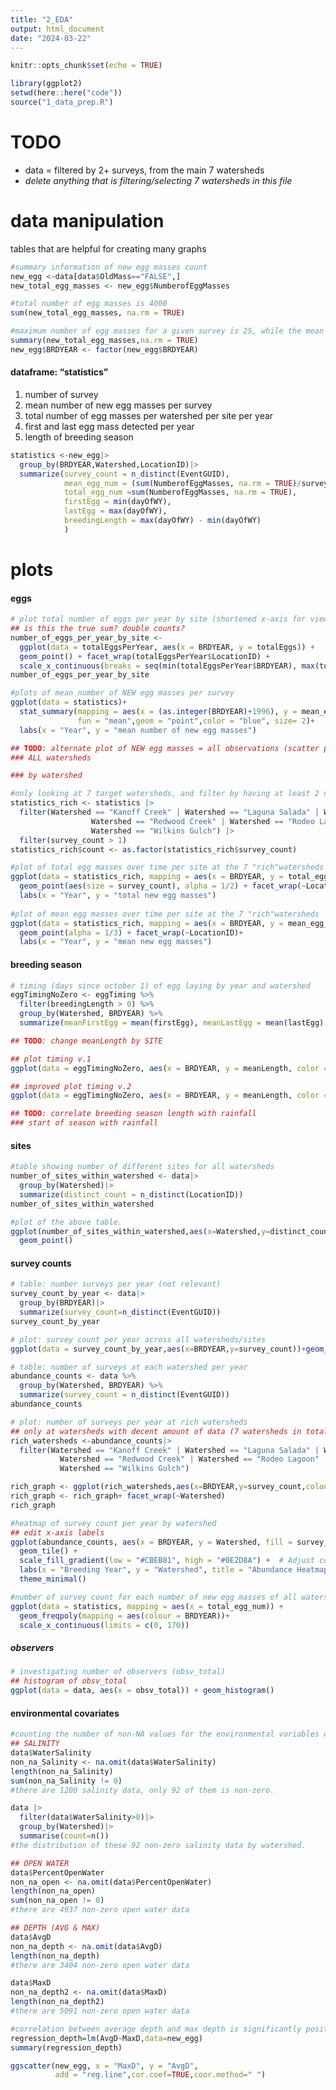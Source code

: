 ```yaml
---
title: "2_EDA"
output: html_document
date: "2024-03-22"
---
```


```r
knitr::opts_chunk$set(echo = TRUE)
```

```r
library(ggplot2)
setwd(here::here("code"))
source("1_data_prep.R")
```

# TODO

-   data = filtered by 2+ surveys, from the main 7 watersheds
-   *delete anything that is filtering/selecting 7 watersheds in this file*

# data manipulation

tables that are helpful for creating many graphs

```r
#summary information of new egg masses count
new_egg <-data[data$OldMass=="FALSE",]
new_total_egg_masses <- new_egg$NumberofEggMasses

#total number of egg masses is 4000
sum(new_total_egg_masses, na.rm = TRUE)

#maximum number of egg masses for a given survey is 25, while the mean is 0.84
summary(new_total_egg_masses,na.rm = TRUE)
new_egg$BRDYEAR <- factor(new_egg$BRDYEAR)
```

#### dataframe: "statistics"

1.  number of survey
2.  mean number of new egg masses per survey
3.  total number of egg masses per watershed per site per year
4.  first and last egg mass detected per year
5.  length of breeding season

```r
statistics <-new_egg|>
  group_by(BRDYEAR,Watershed,LocationID)|>
  summarize(survey_count = n_distinct(EventGUID),
            mean_egg_num = (sum(NumberofEggMasses, na.rm = TRUE)/survey_count),
            total_egg_num =sum(NumberofEggMasses, na.rm = TRUE),
            firstEgg = min(dayOfWY), 
            lastEgg = max(dayOfWY), 
            breedingLength = max(dayOfWY) - min(dayOfWY)
            )
```

# plots

#### eggs

```r
# plot total number of eggs per year by site (shortened x-axis for view)
## is this the true sum? double counts?
number_of_eggs_per_year_by_site <-
  ggplot(data = totalEggsPerYear, aes(x = BRDYEAR, y = totalEggs)) +
  geom_point() + facet_wrap(totalEggsPerYear$LocationID) + 
  scale_x_continuous(breaks = seq(min(totalEggsPerYear$BRDYEAR), max(totalEggsPerYear$BRDYEAR), by = 6))
number_of_eggs_per_year_by_site 
```

```r
#plots of mean number of NEW egg masses per survey
ggplot(data = statistics)+ 
  stat_summary(mapping = aes(x = (as.integer(BRDYEAR)+1996), y = mean_egg_num),
               fun = "mean",geom = "point",color = "blue", size= 2)+
  labs(x = "Year", y = "mean number of new egg masses")

## TODO: alternate plot of NEW egg masses = all observations (scatter plot) with a TRENDLINE (=mean)
### ALL watersheds

### by watershed
```

```r
#only looking at 7 target watersheds, and filter by having at least 2 new egg masses per year
statistics_rich <- statistics |>
  filter(Watershed == "Kanoff Creek" | Watershed == "Laguna Salada" | Watershed =="Milagra Creek"|
                  Watershed == "Redwood Creek" | Watershed == "Rodeo Lagoon" | Watershed=="Tennessee Valley" |
                  Watershed == "Wilkins Gulch") |>
  filter(survey_count > 1)
statistics_rich$count <- as.factor(statistics_rich$survey_count)

#plot of total egg masses over time per site at the 7 "rich"watersheds
ggplot(data = statistics_rich, mapping = aes(x = BRDYEAR, y = total_egg_num)) +
  geom_point(aes(size = survey_count), alpha = 1/2) + facet_wrap(~LocationID) +
  labs(x = "Year", y = "total new egg masses")
  
#plot of mean egg masses over time per site at the 7 "rich"watersheds
ggplot(data = statistics_rich, mapping = aes(x = BRDYEAR, y = mean_egg_num)) +
  geom_point(alpha = 1/3) + facet_wrap(~LocationID)+
  labs(x = "Year", y = "mean new egg masses")
```

#### breeding season

```r
# timing (days since october 1) of egg laying by year and watershed
eggTimingNoZero <- eggTiming %>% 
  filter(breedingLength > 0) %>% 
  group_by(Watershed, BRDYEAR) %>% 
  summarize(meanFirstEgg = mean(firstEgg), meanLastEgg = mean(lastEgg), meanLength = mean(lastEgg) - mean(firstEgg))

## TODO: change meanLength by SITE 

## plot timing v.1
ggplot(data = eggTimingNoZero, aes(x = BRDYEAR, y = meanLength, color = Watershed)) + geom_line()

## improved plot timing v.2
ggplot(data = eggTimingNoZero, aes(x = BRDYEAR, y = meanLength, color = Watershed)) + geom_point() + geom_smooth(method="lm", se=F)

## TODO: correlate breeding season length with rainfall
### start of season with rainfall

```

#### sites

```r
#table showing number of different sites for all watersheds
number_of_sites_within_watershed <- data|>
  group_by(Watershed)|>
  summarize(distinct_count = n_distinct(LocationID))
number_of_sites_within_watershed

#plot of the above table.
ggplot(number_of_sites_within_watershed,aes(x=Watershed,y=distinct_count))+
  geom_point()
```

#### survey counts

```r
# table: number surveys per year (not relevant)
survey_count_by_year <- data|>
  group_by(BRDYEAR)|>
  summarize(survey_count=n_distinct(EventGUID))
survey_count_by_year

# plot: survey count per year across all watersheds/sites
ggplot(data = survey_count_by_year,aes(x=BRDYEAR,y=survey_count))+geom_point()+geom_smooth()

# table: number of surveys at each watershed per year
abundance_counts <- data %>%
  group_by(Watershed, BRDYEAR) %>%
  summarize(survey_count = n_distinct(EventGUID))
abundance_counts

# plot: number of surveys per year at rich watersheds
## only at watersheds with decent amount of data (7 watersheds in total) 
rich_watersheds <-abundance_counts|>
  filter(Watershed == "Kanoff Creek" | Watershed == "Laguna Salada" | Watershed =="Milagra Creek"|
           Watershed == "Redwood Creek" | Watershed == "Rodeo Lagoon" | Watershed=="Tennessee Valley" |
           Watershed == "Wilkins Gulch")

rich_graph <- ggplot(rich_watersheds,aes(x=BRDYEAR,y=survey_count,colour=Watershed,group=Watershed))+geom_point()
rich_graph <- rich_graph+ facet_wrap(~Watershed)
rich_graph

#heatmap of survey count per year by watershed
## edit x-axis labels
ggplot(abundance_counts, aes(x = BRDYEAR, y = Watershed, fill = survey_count)) +
  geom_tile() +
  scale_fill_gradient(low = "#CBEB81", high = "#0E2D8A") +  # Adjust color gradient
  labs(x = "Breeding Year", y = "Watershed", title = "Abundance Heatmap") +  # Add axis labels and title
  theme_minimal()
```

```r
#number of survey count for each number of new egg masses of all watersheds by year
ggplot(data = statistics, mapping = aes(x = total_egg_num)) + 
  geom_freqpoly(mapping = aes(colour = BRDYEAR))+
  scale_x_continuous(limits = c(0, 170))
```

##### observers

```r
# investigating number of observers (obsv_total)
## histogram of obsv_total
ggplot(data = data, aes(x = obsv_total)) + geom_histogram()
```

#### environmental covariates

```r
#counting the number of non-NA values for the environmental variables we are looking at 
## SALINITY
data$WaterSalinity
non_na_Salinity <- na.omit(data$WaterSalinity)
length(non_na_Salinity)
sum(non_na_Salinity != 0)
#there are 1200 salinity data, only 92 of them is non-zero. 

data |>
  filter(data$WaterSalinity>0)|>
  group_by(Watershed)|>
  summarise(count=n())
#the distribution of these 92 non-zero salinity data by watershed.

## OPEN WATER
data$PercentOpenWater
non_na_open <- na.omit(data$PercentOpenWater)
length(non_na_open)
sum(non_na_open != 0)
#there are 4937 non-zero open water data

## DEPTH (AVG & MAX)
data$AvgD
non_na_depth <- na.omit(data$AvgD)
length(non_na_depth)
#there are 3404 non-zero open water data

data$MaxD
non_na_depth2 <- na.omit(data$MaxD)
length(non_na_depth2)
#there are 5091 non-zero open water data

#correlation between average depth and max depth is significantly positive 
regression_depth=lm(AvgD~MaxD,data=new_egg)
summary(regression_depth)

ggscatter(new_egg, x = "MaxD", y = "AvgD",
          add = "reg.line",cor.coef=TRUE,coor.method=" ")
```
